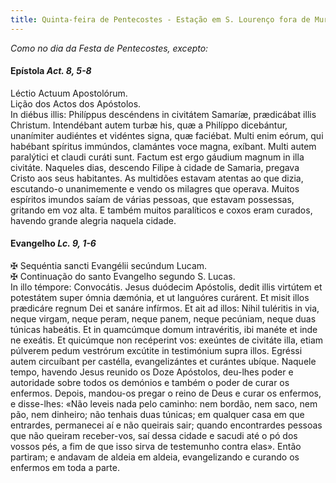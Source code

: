 ```yaml
---
title: Quinta-feira de Pentecostes - Estação em S. Lourenço fora de Muros
---
```


<em>Como no dia da Festa de Pentecostes, excepto:</em>

<h4 class="text-center">
  Epístola <em>Act. 8, 5-8</em>
</h4>
<div class="container-fluid">
  <div class="row">
    <span class="text-justify">Léctio Actuum Apostolórum.</div>
    <span class="text-justify">Lição dos Actos dos Apóstolos.</div>
    <span class="text-justify">
      In diébus illis: Philíppus descéndens in civitátem Samaríæ, prædicábat
      illis Christum. Intendébant autem turbæ his, quæ a Philíppo dicebántur,
      unanímiter audiéntes et vidéntes signa, quæ faciébat. Multi enim eórum,
      qui habébant spíritus immúndos, clamántes voce magna, exíbant. Multi autem
      paralýtici et claudi curáti sunt. Factum est ergo gáudium magnum in illa
      civitáte.
    </div>
    <span class="text-justify">
      Naqueles dias, descendo Filipe à cidade de Samaria, pregava Cristo aos
      seus habitantes. As multidões estavam atentas ao que dizia, escutando-o
      unanimemente e vendo os milagres que operava. Muitos espíritos imundos
      saíam de várias pessoas, que estavam possessas, gritando em voz alta. E
      também muitos paralíticos e coxos eram curados, havendo grande alegria
      naquela cidade.
    </span>
</div>

<h4 class="text-center">
  Evangelho <em>Lc. 9, 1-6</em>
</h4>
<div class="container-fluid">
  <div class="row">
    <span class="text-justify">
      <span class="text-danger">&#10016;</span> Sequéntia sancti Evangélii
      secúndum Lucam.
    </div>
    <span class="text-justify">
      <span class="text-danger">&#10016;</span> Continuação do santo Evangelho
      segundo S. Lucas.
    </div>
    <span class="text-justify">
      In illo témpore: Convocátis. Jesus duódecim Apóstolis, dedit illis
      virtútem et potestátem super ómnia dæmónia, et ut languóres curárent. Et
      misit illos prædicáre regnum Dei et sanáre infírmos. Et ait ad illos:
      Nihil tuléritis in via, neque virgam, neque peram, neque panem, neque
      pecúniam, neque duas túnicas habeátis. Et in quamcúmque domum
      intravéritis, ibi manéte et inde ne exeátis. Et quicúmque non recéperint
      vos: exeúntes de civitáte illa, etiam púlverem pedum vestrórum excútite in
      testimónium supra illos. Egréssi autem circuíbant per castélla,
      evangelizántes et curántes ubíque.
    </div>
    <span class="text-justify">
      Naquele tempo, havendo Jesus reunido os Doze Apóstolos, deu-lhes poder e
      autoridade sobre todos os demónios e também o poder de curar os enfermos.
      Depois, mandou-os pregar o reino de Deus e curar os enfermos, e
      disse-lhes: «Não leveis nada pelo caminho: nem bordão, nem saco, nem pão,
      nem dinheiro; não tenhais duas túnicas; em qualquer casa em que entrardes,
      permanecei aí e não queirais sair; quando encontrardes pessoas que não
      queiram receber-vos, saí dessa cidade e sacudi até o pó dos vossos pés, a
      fim de que isso sirva de testemunho contra elas». Então partiram; e
      andavam de aldeia em aldeia, evangelizando e curando os enfermos em toda a
      parte.
    </span>
</div>
